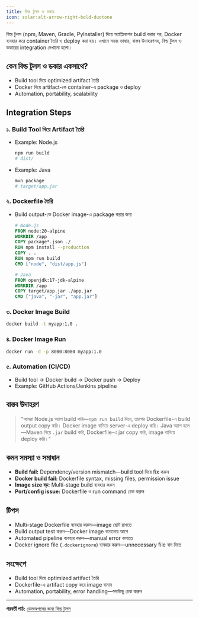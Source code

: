 ```yaml
---
title: বিল্ড টুলস ও ডকার
icon: solar:alt-arrow-right-bold-duotone
---
```


বিল্ড টুলস (npm, Maven, Gradle, PyInstaller) দিয়ে অ্যাপ্লিকেশন build করার পর, Docker ব্যবহার করে container তৈরি ও deploy করা হয়। এখানে সহজ ভাষায়, বাস্তব উদাহরণসহ, বিল্ড টুলস ও ডকারের integration দেখানো হলো।

## কেন বিল্ড টুলস ও ডকার একসাথে?
- Build tool দিয়ে optimized artifact তৈরি
- Docker দিয়ে artifact-কে container-এ package ও deploy
- Automation, portability, scalability

## Integration Steps

### ১. Build Tool দিয়ে Artifact তৈরি
- Example: Node.js
    ```bash
    npm run build
    # dist/
    ```
- Example: Java
    ```bash
    mvn package
    # target/app.jar
    ```

### ২. Dockerfile তৈরি
- Build output-কে Docker image-এ package করার জন্য
    ```dockerfile
    # Node.js
    FROM node:20-alpine
    WORKDIR /app
    COPY package*.json ./
    RUN npm install --production
    COPY . .
    RUN npm run build
    CMD ["node", "dist/app.js"]
    ```
    ```dockerfile
    # Java
    FROM openjdk:17-jdk-alpine
    WORKDIR /app
    COPY target/app.jar ./app.jar
    CMD ["java", "-jar", "app.jar"]
    ```

### ৩. Docker Image Build
```bash
docker build -t myapp:1.0 .
```

### ৪. Docker Image Run
```bash
docker run -d -p 8080:8080 myapp:1.0
```

### ৫. Automation (CI/CD)
- Build tool → Docker build → Docker push → Deploy
- Example: GitHub Actions/Jenkins pipeline

## বাস্তব উদাহরণ

> "আমরা Node.js অ্যাপ build করি—`npm run build` দিয়ে, তারপর Dockerfile-এ build output copy করি। Docker image বানিয়ে server-এ deploy করি। Java অ্যাপ হলে—Maven দিয়ে `.jar` build করি, Dockerfile-এ jar copy করি, image বানিয়ে deploy করি।"

## কমন সমস্যা ও সমাধান
- **Build fail:** Dependency/version mismatch—build tool দিয়ে fix করুন
- **Docker build fail:** Dockerfile syntax, missing files, permission issue
- **Image size বড়:** Multi-stage build ব্যবহার করুন
- **Port/config issue:** Dockerfile ও run command চেক করুন

## টিপস
- Multi-stage Dockerfile ব্যবহার করুন—image ছোট রাখতে
- Build output test করুন—Docker image বানানোর আগে
- Automated pipeline ব্যবহার করুন—manual error কমাতে
- Docker ignore file (`.dockerignore`) ব্যবহার করুন—unnecessary file বাদ দিতে

## সংক্ষেপে
- Build tool দিয়ে optimized artifact তৈরি
- Dockerfile-এ artifact copy করে image বানান
- Automation, portability, error handling—সবকিছু চেক করুন

---

**পরবর্তী পাঠ:** [ডেভঅপসের জন্য বিল্ড টুলস](/dev-ops/build-tools-for-devops)
